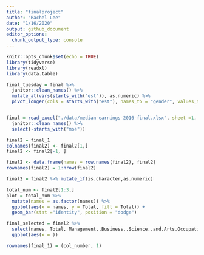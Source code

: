 ```yaml
---
title: "finalproject"
author: "Rachel Lee"
date: "1/16/2020"
output: github_document
editor_options: 
  chunk_output_type: console
---
```


```r
knitr::opts_chunk$set(echo = TRUE)
library(tidyverse)
library(readxl)
library(data.table)
```

```r

final_tuesday = final %>% 
  janitor::clean_names() %>% 
  mutate_at(vars(starts_with("est")), as.numeric) %>% 
  pivot_longer(cols = starts_with("est"), names_to = "gender", values_to = "number", values_drop_na = FALSE)



```

```r
final = read_excel("./data/median-earnings-2016-final.xlsx", sheet =1, range = "A5:Q563") %>% 
  janitor::clean_names() %>% 
  select(-starts_with("moe")) 

final2 = final_1
colnames(final2) <- final2[1,]
final2 <- final2[-1, ] 

final2 <- data.frame(names = row.names(final2), final2)
rownames(final2) = 1:nrow(final2)

final2 = final2 %>% mutate_if(is.character,as.numeric)

total_num <- final2[1:3,]
plot = total_num %>% 
  mutate(names = as.factor(names)) %>% 
  ggplot(aes(x = names, y = Total, fill = Total)) +
  geom_bar(stat ="identity", position = "dodge")

final_selected = final2 %>% 
  select(names, Total, Management..Business..Science..and.Arts.Occupations ) %>% 
  ggplot(aes(x = ))

```

```r
rownames(final_1) = (col_number, 1)
```



